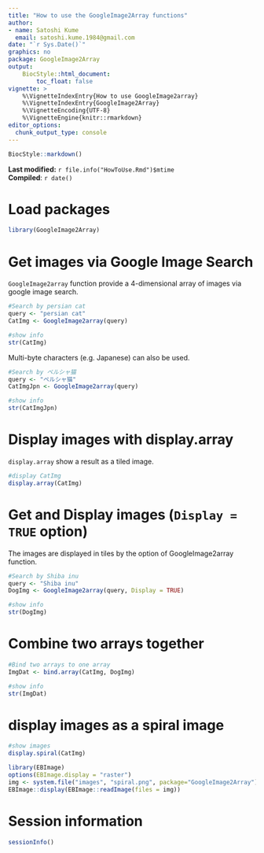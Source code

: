 ```yaml
---
title: "How to use the GoogleImage2Array functions"
author: 
- name: Satoshi Kume
  email: satoshi.kume.1984@gmail.com
date: "`r Sys.Date()`"
graphics: no
package: GoogleImage2Array
output:
    BiocStyle::html_document:
        toc_float: false
vignette: >
    %\VignetteIndexEntry{How to use GoogleImage2array}
    %\VignetteIndexEntry{GoogleImage2Array}
    %\VignetteEncoding{UTF-8}
    %\VignetteEngine{knitr::rmarkdown}
editor_options: 
  chunk_output_type: console
---
```


```r
BiocStyle::markdown()
```

**Last modified:** `r file.info("HowToUse.Rmd")$mtime`<br />
**Compiled**: `r date()`

# Load packages

```r
library(GoogleImage2Array)
```

# Get images via Google Image Search

`GoogleImage2array` function provide a 4-dimensional array of images via google image search.

```r
#Search by persian cat
query <- "persian cat"
CatImg <- GoogleImage2array(query)

#show info
str(CatImg)
```

Multi-byte characters (e.g. Japanese) can also be used.

```r
#Search by ペルシャ猫
query <- "ペルシャ猫"
CatImgJpn <- GoogleImage2array(query)

#show info
str(CatImgJpn)
```

# Display images with display.array

`display.array` show a result as a tiled image.

```r
#display CatImg
display.array(CatImg)
```

# Get and Display images (`Display = TRUE` option)

The images are displayed in tiles by the option of GoogleImage2array function.

```r
#Search by Shiba inu
query <- "Shiba inu"
DogImg <- GoogleImage2array(query, Display = TRUE)

#show info
str(DogImg)
```

# Combine two arrays together

```r
#Bind two arrays to one array
ImgDat <- bind.array(CatImg, DogImg)

#show info
str(ImgDat)
```

# display images as a spiral image

```r
#show images
display.spiral(CatImg)
```

```r
library(EBImage)
options(EBImage.display = "raster")
img <- system.file("images", "spiral.png", package="GoogleImage2Array")
EBImage::display(EBImage::readImage(files = img))
```

# Session information {.unnumbered}
```r
sessionInfo()
```
